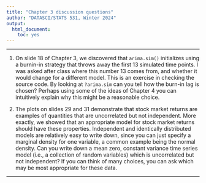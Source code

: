 ```yaml
---
title: "Chapter 3 discussion questions"
author: "DATASCI/STATS 531, Winter 2024"
output:
  html_document:
    toc: yes
---
```


\newcommand\prob{\mathbb{P}}
\newcommand\E{\mathbb{E}}
\newcommand\var{\mathrm{Var}}
\newcommand\cov{\mathrm{Cov}}

-----------

1. On slide 18 of Chapter 3, we discovered that `arima.sim()` initializes using a burnin-in strategy that throws away the first 13 simulated time points. I was asked after class where this number 13 comes from, and whether it would change for a different model. This is an exercise in checking the source code. By looking at `?arima.sim` can you tell how the burn-in lag is chosen? Perhaps using some of the ideas of Chapter 4 you can intuitively explain why this might be a reasonable choice.


2. The plots on slides 29 and 31 demonstrate that stock market returns are examples of quantities that are uncorrelated but not independent. More exactly, we showed that an appropriate model for stock market returns should have these properties. Independent and identically distributed models are relatively easy to write down, since you can just specify a marginal density for one variable, a common example being the normal density. Can you write down a mean zero, constant variance time series model (i.e., a collection of random variables) which is uncorrelated but not independent? If you can think of many choices, you can ask which may be most appropriate for these data.



---------------

